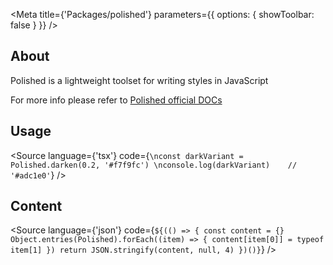 

<Meta
    title={'Packages/polished'}
    parameters={{
        options: {
            showToolbar: false
        }
    }}
/>

## About
Polished is a lightweight toolset for writing styles in JavaScript

For more info please refer to [Polished official DOCs](https://polished.js.org/docs/)

## Usage

<Source
    language={'tsx'}
    code={`
\nconst darkVariant = Polished.darken(0.2, '#f7f9fc')
\nconsole.log(darkVariant)    // '#adc1e0'
`}
/>

## Content

<Source
    language={'json'}
    code={`${(() => {
        const content = {}
        Object.entries(Polished).forEach((item) => {
            content[item[0]] = typeof item[1]
        })
        return JSON.stringify(content, null, 4)
    })()}`}
/>